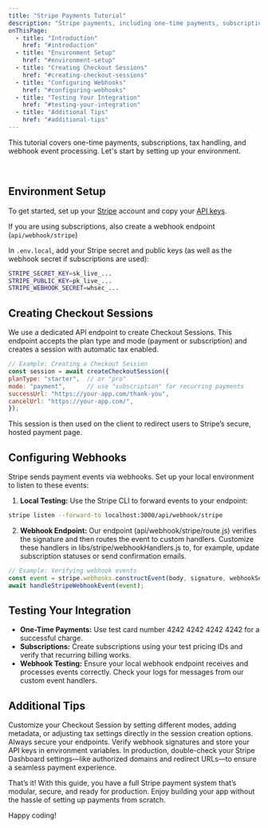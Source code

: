 ```yaml
---
title: "Stripe Payments Tutorial"
description: "Stripe payments, including one-time payments, subscriptions, and webhook configuration."
onThisPage:
  - title: "Introduction"
    href: "#introduction"
  - title: "Environment Setup"
    href: "#environment-setup"
  - title: "Creating Checkout Sessions"
    href: "#creating-checkout-sessions"
  - title: "Configuring Webhooks"
    href: "#configuring-webhooks"
  - title: "Testing Your Integration"
    href: "#testing-your-integration"
  - title: "Additional Tips"
    href: "#additional-tips"
---
```


<div id="introduction" />

<Divider />

This tutorial covers one-time payments, subscriptions, tax handling, and webhook event processing. Let's start by setting up your environment.

<br />

## Environment Setup

<div id="environment-setup" />

To get started, set up your [Stripe](https://stripe.com/) account and copy your [API keys](https://dashboard.stripe.com/apikeys).

If you are using subscriptions, also create a webhook endpoint (`api/webhook/stripe`)

In `.env.local`, add your Stripe secret and public keys (as well as the webhook secret if subscriptions are used):

```bash
STRIPE_SECRET_KEY=sk_live_...
STRIPE_PUBLIC_KEY=pk_live_...
STRIPE_WEBHOOK_SECRET=whsec_...
```

## Creating Checkout Sessions

<div id="creating-checkout-sessions" />

We use a dedicated API endpoint to create Checkout Sessions. This endpoint accepts the plan type and mode (payment or subscription) and creates a session with automatic tax enabled.

```jsx
// Example: Creating a Checkout Session
const session = await createCheckoutSession({
planType: "starter",  // or "pro"
mode: "payment",      // use "subscription" for recurring payments
successUrl: "https://your-app.com/thank-you",
cancelUrl: "https://your-app.com/",
});
```

This session is then used on the client to redirect users to Stripe’s secure, hosted payment page.

## Configuring Webhooks

<div id="configuring-webhooks" />

Stripe sends payment events via webhooks. Set up your local environment to listen to these events:

1. **Local Testing:**
Use the Stripe CLI to forward events to your endpoint:

```bash
stripe listen --forward-to localhost:3000/api/webhook/stripe
```

2. **Webhook Endpoint:**
Our endpoint (api/webhook/stripe/route.js) verifies the signature and then routes the event to custom handlers. Customize these handlers in libs/stripe/webhookHandlers.js to, for example, update subscription statuses or send confirmation emails.

```jsx
// Example: Verifying webhook events
const event = stripe.webhooks.constructEvent(body, signature, webhookSecret);
await handleStripeWebhookEvent(event);
```

## Testing Your Integration

<div id="testing-your-integration" />

- **One-Time Payments:**
Use test card number 4242 4242 4242 4242 for a successful charge.
- **Subscriptions:**
Create subscriptions using your test pricing IDs and verify that recurring billing works.
- **Webhook Testing:**
Ensure your local webhook endpoint receives and processes events correctly. Check your logs for messages from our custom event handlers.

## Additional Tips

<div id="additional-tips" />

<Tip>
    Customize your Checkout Session by setting different modes, adding metadata, or adjusting tax settings directly in the session creation options.
</Tip>

<Caution>
    Always secure your endpoints. Verify webhook signatures and store your API keys in environment variables.
</Caution>

<Warning>
    In production, double-check your Stripe Dashboard settings—like authorized domains and redirect URLs—to ensure a seamless payment experience.
</Warning>

<Divider />

That’s it! With this guide, you have a full Stripe payment system that’s modular, secure, and ready for production. Enjoy building your app without the hassle of setting up payments from scratch.

Happy coding!
